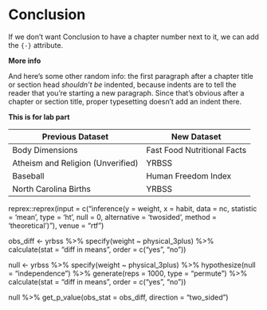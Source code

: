 # Conclusion {-}

If we don't want Conclusion to have a chapter number next to it, we can add the `{-}` attribute.

**More info**

And here's some other random info: the first paragraph after a chapter title or section head _shouldn't be_ indented, because indents are to tell the reader that you're starting a new paragraph. Since that's obvious after a chapter or section title, proper typesetting doesn't add an indent there.


**This is for lab part**

Previous Dataset  | New Dataset
-------------     | -------------
Body Dimensions   | Fast Food Nutritional Facts 
Atheism and Religion (Unverified) | YRBSS 
Baseball           | Human Freedom Index
North Carolina Births | YRBSS 


reprex::reprex(input = c("inference(y = weight, x = habit, data = nc, statistic = 'mean', type = 'ht', null = 0, 
          alternative = 'twosided', method = 'theoretical')"), venue = "rtf")
          
          
obs_diff <- yrbss %>%
  specify(weight ~ physical_3plus) %>%
  calculate(stat = "diff in means", order = c("yes", "no"))
  
  
null <- yrbss %>%
  specify(weight ~ physical_3plus) %>%
  hypothesize(null = "independence") %>%
  generate(reps = 1000, type = "permute") %>%
  calculate(stat = "diff in means", order = c("yes", "no"))
  
null %>%
  get_p_value(obs_stat = obs_diff, direction = "two_sided")